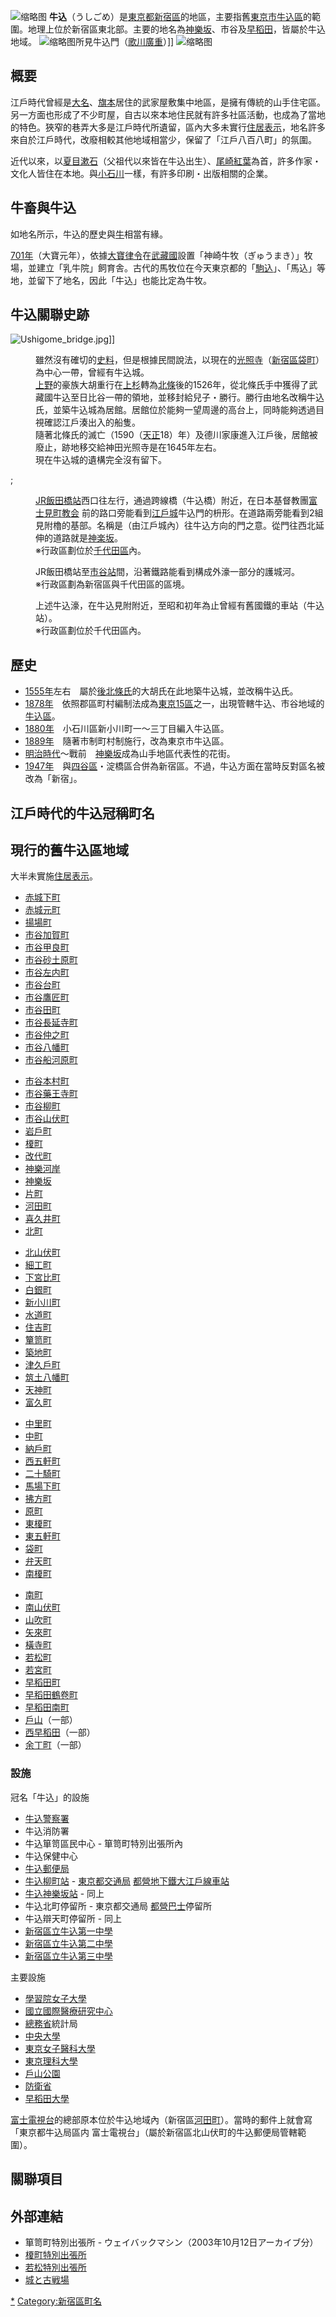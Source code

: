 {{Unreferenced|time=2020-11-02T07:45:54+00:00}}
{{Pathnav|日本|東京都|新宿區|frame=1}}
[[File:Ushigome-Mon.JPG|缩略图]]
'''牛込'''（うしごめ）是[[東京都|東京都]][[新宿區|新宿區]]的地區，主要指舊[[東京市|東京市]][[牛込區|牛込區]]的範圍。地理上位於新宿區東北部。主要的地名為[[神樂坂|神樂坂]]、市谷及[[早稻田|早稻田]]，皆屬於牛込地域。
[[File:牛込神楽坂の図_歌川広重_1840.jpg|缩略图]]所見牛込門（[[歌川廣重|歌川廣重]]）]]
[[File:Kagurazaka_in_1908.jpg|缩略图]]

== 概要 ==
{{See also|牛込區}}江戶時代曾經是[[大名_(称谓)|大名]]、[[旗本|旗本]]居住的武家屋敷集中地區，是擁有傳統的山手住宅區。另一方面也形成了不少町屋，自古以來本地住民就有許多社區活動，也成為了當地的特色。狹窄的巷弄大多是江戶時代所遺留，區內大多未實行[[日本地址|住居表示]]，地名許多來自於江戶時代，改廢相較其他地域相當少，保留了「江戶八百八町」的氛圍。

近代以來，以[[夏目漱石|夏目漱石]]（父祖代以來皆在牛込出生）、[[尾崎紅葉|尾崎紅葉]]為首，許多作家・文化人皆住在本地。與[[小石川|小石川]]一樣，有許多印刷・出版相關的企業。

== 牛畜與牛込 ==
如地名所示，牛込的歷史與[[家牛|牛]]相當有緣。

[[701年|701年]]（大寶元年），依據[[大宝令|大寶律令]]在[[武藏國|武藏國]]設置「神崎牛牧（ぎゅうまき）」牧場，並建立「乳牛院」飼育舎。古代的馬牧位在今天東京都的「[[駒込|駒込]]」、「馬込」等地，並留下了地名，因此「牛込」也能比定為牛牧。

== 牛込關聯史跡 ==
[[File:Ushigome_bridge.jpg|thumb]]]]
;
: 雖然沒有確切的[[史料|史料]]，但是根據民間說法，以現在的[[光照寺_(新宿區)|光照寺]]（[[袋町_(新宿區)|新宿區袋町]]）為中心一帶，曾經有牛込城。
: [[上野國|上野]]的豪族大胡重行在[[上杉氏|上杉]]轉為[[後北條氏|北條]]後的1526年，從北條氏手中獲得了武藏國牛込至日比谷一帶的領地，並移封給兒子・勝行。勝行由地名改稱牛込氏，並築牛込城為居館。居館位於能夠一望周邊的高台上，同時能夠透過目視確認江戶湊出入的船隻。
: 隨著北條氏的滅亡（1590（[[天正_(日本)|天正]]18）年）及德川家康進入江戶後，居館被廢止，跡地移交給神田光照寺是在1645年左右。
: 現在牛込城的遺構完全沒有留下。

;

: [[JR|JR]][[飯田橋站|飯田橋站]]西口往左行，通過跨線橋（牛込橋）附近，在日本基督教團[http://www.fujimicho-kyokai.org/ 富士見町教会] {{Wayback|url=http://www.fujimicho-kyokai.org/ |date=20210123101010 }}前的路口旁能看到[[江戶城|江戶城]]牛込門的枡形。在道路兩旁能看到2組見附櫓的基部。名稱是（由江戶城內）往牛込方向的門之意。從門往西北延伸的道路就是[[神樂坂|神楽坂]]。
: ※行政區劃位於[[千代田區|千代田區]]內。

: JR飯田橋站至[[市谷站|市谷站]]間，沿著鐵路能看到構成外濠一部分的護城河。
: ※行政區劃為新宿區與千代田區的區境。
{{Main|飯田橋站}}

: 上述牛込濠，在牛込見附附近，至昭和初年為止曾經有舊國鐵的車站（牛込站）。
: ※行政區劃位於千代田區內。

== 歷史 ==

* [[1555年|1555年]]左右　屬於[[後北條氏|後北條氏]]的大胡氏在此地築牛込城，並改稱牛込氏。
* [[1878年|1878年]]　依照郡區町村編制法成為[[東京15區|東京15區]]之一，出現管轄牛込、市谷地域的[[牛込區|牛込區]]。
* [[1880年|1880年]]　小石川區新小川町一～三丁目編入牛込區。
* [[1889年|1889年]]　隨著市制町村制施行，改為東京市牛込區。
* [[明治|明治時代]]～戰前　[[神樂坂|神樂坂]]成為山手地區代表性的花街。
* [[1947年|1947年]]　與[[四谷|四谷區]]・淀橋區合併為新宿區。不過，牛込方面在當時反對區名被改為「新宿」。

== 江戶時代的牛込冠稱町名 ==
{{Columns-list|3|* 牛込馬場町
* 牛込牡丹屋敷
* 牛込若宮町
* 牛込岩戸町一丁目、二丁目
* 牛込袋町
* 牛込光照寺門前
* 牛込肴町
* 牛込行元寺門前
* 牛込安養寺門前
* 牛込三光院門前
* 牛込養善院門前
* 牛込通寺町
* 牛込松源寺門前
* 牛込正蔵院門前
* 牛込末寺町
* 牛込末寺横町
* 牛込長原寺門前
* 牛込横寺町
* 牛込泉蔵院門前
* 牛込竜門寺門前
* 牛込正定院門前
* 牛込御箪笥町
* 牛込御細工町
* 牛込納戸町
* 牛込払方町
* 牛込白銀町
* 牛込成願院門前
* 牛込西照院門前
* 牛込津久戸前町
* 牛込無量寺門前
* 牛込成就院門前
* 牛込万昌院門前
* 牛込等覚寺門前
* 牛込等覚寺内門前
* 牛込天徳院門前
* 牛込五軒町
* 牛込宝蔵院門前
* 牛込馬場先片町
* 牛込築地片町
* 牛込水道町
* 牛込改代町
* 牛込天神町
* 牛込中里町
* 牛込中里村町
* 牛込榎町
* 牛込大願寺門前
* 牛込弁財天町
* 牛込多聞院前
* 牛込浄輪寺門前
* 牛込千手院門前
* 牛込鳳林寺門前
* 牛込川田ヶ久保町
* 牛込原町
* 牛込原町一～三丁目
* 牛込永昌寺門前
* 牛込若松町
* 牛込破損町
* 牛込弍拾人町
* 牛込長久寺門前
* 牛込浄泉寺門前
* 牛込供養塚町
* 牛込来迎寺門前
* 牛込西方寺門前
* 牛込誓閑寺門前
* 牛込馬場下横町
* 牛込早稲田町
* 牛込馬場下町
* 牛込正覚寺門前
* 牛込放生寺門前}}

== 現行的舊牛込區地域 ==
大半未實施[[日本地址|住居表示]]。{{Col-begin}}
{{Col-5}}
*[[赤城下町|赤城下町]]
*[[赤城元町|赤城元町]]
*[[揚場町|揚場町]]
*[[市谷加賀町|市谷加賀町]]
*[[市谷甲良町|市谷甲良町]]
*[[市谷砂土原町|市谷砂土原町]]
*[[市谷左内町|市谷左内町]]
*[[市谷台町|市谷台町]]
*[[市谷鷹匠町|市谷鷹匠町]]
*[[市谷田町|市谷田町]]
*[[市谷長延寺町|市谷長延寺町]]
*[[市谷仲之町|市谷仲之町]]
*[[市谷八幡町|市谷八幡町]]
*[[市谷船河原町|市谷船河原町]]
{{Col-5}}
*[[市谷本村町|市谷本村町]]
*[[市谷藥王寺町|市谷藥王寺町]]
*[[市谷柳町|市谷柳町]]
*[[市谷山伏町|市谷山伏町]]
*[[岩戶町_(新宿區)|岩戶町]]
*[[榎町_(新宿區)|榎町]]
*[[改代町|改代町]]
*[[神樂河岸|神樂河岸]]
*[[神樂坂|神樂坂]]
*[[片町_(新宿區)|片町]]
*[[河田町|河田町]]
*[[喜久井町|喜久井町]]
*[[北町_(新宿區)|北町]]
{{Col-5}}
*[[北山伏町|北山伏町]]
*[[細工町_(新宿區)|細工町]]
*[[下宮比町|下宮比町]]
*[[白銀町_(新宿區)|白銀町]]
*[[新小川町|新小川町]]
*[[水道町_(新宿區)|水道町]]
*[[住吉町_(新宿區)|住吉町]]
*[[簞笥町|簞笥町]]
*[[築地町_(新宿區)|築地町]]
*[[津久戶町|津久戶町]]
*[[筑土八幡町|筑土八幡町]]
*[[天神町_(新宿區)|天神町]]
*[[富久町|富久町]]
{{Col-5}}
*[[中里町_(新宿區)|中里町]]
*[[中町_(新宿區)|中町]]
*[[納戶町|納戶町]]
*[[西五軒町|西五軒町]]
*[[二十騎町|二十騎町]]
*[[馬場下町|馬場下町]]
*[[拂方町|拂方町]]
*[[原町_(新宿區)|原町]]
*[[東榎町|東榎町]]
*[[東五軒町|東五軒町]]
*[[袋町_(新宿區)|袋町]]
*[[辯天町_(新宿區)|弁天町]]
*[[南榎町|南榎町]]
{{Col-5}}
*[[南町_(新宿區)|南町]]
*[[南山伏町|南山伏町]]
*[[山吹町_(新宿區)|山吹町]]
*[[矢來町|矢來町]]
*[[橫寺町|橫寺町]]
*[[若松町_(新宿區)|若松町]]
*[[若宮町_(新宿區)|若宮町]]
*[[早稻田町|早稻田町]]
*[[早稻田鶴卷町|早稻田鶴卷町]]
*[[早稻田南町|早稻田南町]]
*[[戶山_(新宿區)|戶山]]（一部）
*[[西早稻田|西早稻田]]（一部）
*[[余丁町|余丁町]]（一部）
{{Col-end}}

=== 設施 ===

; 冠名「牛込」的設施

* [[牛込警察署|牛込警察署]]
* 牛込消防署
* 牛込箪笥區民中心 - 箪笥町特別出張所內
* 牛込保健中心
* [[牛込郵便局|牛込郵便局]]
* [[牛込柳町站|牛込柳町站]] - [[東京都交通局|東京都交通局]] [[大江戶線|都營地下鐵大江戶線]][[鐵路車站|車站]]
* [[牛込神樂坂站|牛込神樂坂站]] - 同上
* 牛込北町停留所 - 東京都交通局 [[都營巴士|都營巴士]]停留所
* 牛込辯天町停留所 - 同上
* [[新宿區立牛込第一中學|新宿區立牛込第一中學]]
* [[新宿區立牛込第二中學|新宿區立牛込第二中學]]
* [[新宿區立牛込第三中學|新宿區立牛込第三中學]]

; 主要設施

* [[學習院女子大學|學習院女子大學]]
* [[國立國際醫療研究中心|國立國際醫療研究中心]]
* [[總務省|總務省]]統計局
* [[中央大學_(日本)|中央大學]]
* [[东京女子医科大学|東京女子醫科大學]]
* [[東京理科大學|東京理科大學]]
* [[戶山公園|戶山公園]]
* [[防衛省|防衛省]]
* [[早稻田大学|早稻田大學]]

[[富士電視台|富士電視台]]的總部原本位於牛込地域內（新宿區[[河田町|河田町]]）。當時的郵件上就會寫「東京都牛込局區内 富士電視台」（屬於新宿區北山伏町的牛込郵便局管轄範圍）。

== 關聯項目 ==

== 外部連結 ==

* 箪笥町特別出張所 - ウェイバックマシン（2003年10月12日アーカイブ分）
* [http://www.city.shinjuku.tokyo.jp/division/261500enoki/index.html 榎町特別出張所] {{Wayback|url=http://www.city.shinjuku.tokyo.jp/division/261500enoki/index.html |date=20050401043158 }}
* [http://www.city.shinjuku.tokyo.jp/division/261600wakamatsu/ 若松特別出張所] {{Wayback|url=http://www.city.shinjuku.tokyo.jp/division/261600wakamatsu/ |date=20050422092344 }}
* [http://srtutsu.ninja-x.jp/ 城と古戦場] {{Wayback|url=http://srtutsu.ninja-x.jp/ |date=20100924080016 }}

{{DEFAULTSORT:Ushigome}}

[[Category:牛込|*]]
[[Category:新宿區町名|Category:新宿區町名]]